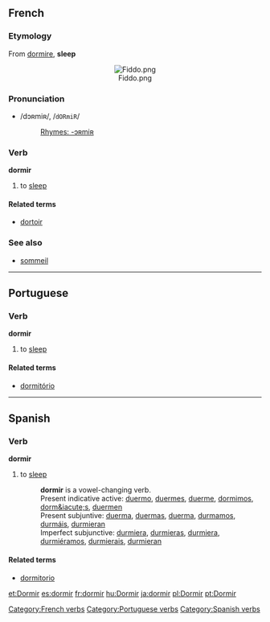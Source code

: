 ==French==
===Etymology===
From {{L.}} [[dormire]], '''sleep'''
<center>[[Image:Fiddo.png]]</center>
===Pronunciation===
*/dɔʀmiʀ/, /<tt>dORmiR</tt>/
*:[[Rhymes:French:-ɔʀmiʀ|Rhymes: -ɔʀmiʀ]]

===Verb===
[[Category:French verbs]]
'''dormir'''

# to [[sleep]]

====Related terms====
*[[dortoir]]

===See also===
*[[sommeil]]

{{fr-conj-ir (s)|dor|m}}

----

==Portuguese==
===Verb===
[[Category:Portuguese verbs]]
'''dormir'''

# to [[sleep]]

====Related terms====
*[[dormitório]]

----

==Spanish==
===Verb===
[[Category:Spanish verbs]]
'''dormir'''

# to [[sleep]]
#:'''dormir''' is a vowel-changing verb.
#:Present indicative active: [[duermo]], [[duermes]], [[duerme]], [[dormimos]], [[dorm&iacute;s]], [[duermen]]
#:Present subjuntive: [[duerma]], [[duermas]], [[duerma]], [[durmamos]], [[durmáis]], [[durmieran]]
#:Imperfect subjunctive: [[durmiera]], [[durmieras]], [[durmiera]], [[durmiéramos]], [[durmierais]], [[durmieran]]

====Related terms====
*[[dormitorio]]

[[et:Dormir]]
[[es:dormir]]
[[fr:dormir]]
[[hu:Dormir]]
[[ja:dormir]]
[[pl:Dormir]]
[[pt:Dormir]]